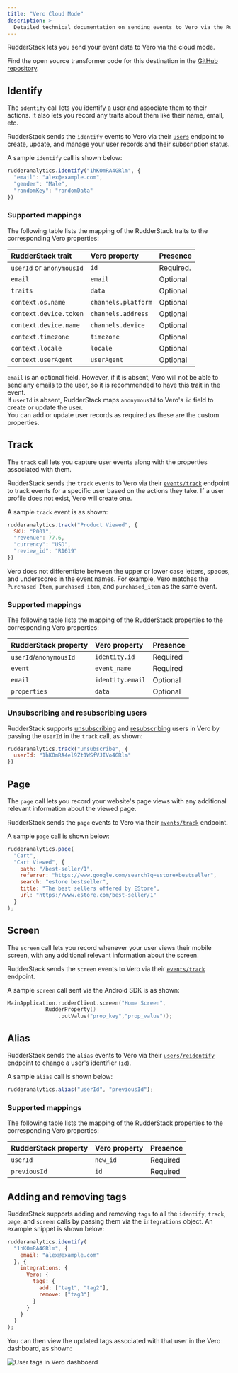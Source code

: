 ```yaml
---
title: "Vero Cloud Mode"
description: >-
  Detailed technical documentation on sending events to Vero via the RudderStack cloud mode.
---
```


RudderStack lets you send your event data to Vero via the <Link to="/destinations/rudderstack-connection-modes/#cloud-mode">cloud mode</Link>.

<div class="infoBlock">
Find the open source transformer code for this destination in the <a href="https://github.com/rudderlabs/rudder-transformer/tree/master/v0/destinations/vero">GitHub repository</a>.
</div>

## Identify

The <Link to="/event-spec/standard-events/identify/">`identify`</Link> call lets you identify a user and associate them to their actions. It also lets you record any traits about them like their name, email, etc.

RudderStack sends the `identify` events to Vero via their [`users`](https://developers.getvero.com/?bash#users) endpoint to create, update, and manage your user records and their subscription status.

A sample `identify` call is shown below:

```javascript
rudderanalytics.identify("1hKOmRA4GRlm", {
  "email": "alex@example.com",
  "gender": "Male",
  "randomKey": "randomData"
})
```

### Supported mappings

The following table lists the mapping of the RudderStack traits to the corresponding Vero properties:

| RudderStack trait | Vero property | Presence |
| :-----| :------| :-------|
| `userId` or `anonymousId` | `id` | Required. |
| `email` | `email` | Optional |
| `traits` | `data` |  Optional |
| `context.os.name` | `channels.platform` | Optional |
| `context.device.token` | `channels.address` | Optional |
| `context.device.name` | `channels.device` | Optional |
| `context.timezone` | `timezone` | Optional |
| `context.locale`| `locale` | Optional |
| `context.userAgent` | `userAgent` | Optional |

<div class="infoBlock">
<code class="inline-code">email</code> is an optional field. However, if it is absent, Vero will not be able to send any emails to the user, so it is recommended to have this trait in the event.
</div>

<div class="infoBlock">
If <code class="inline-code">userId</code> is absent, RudderStack maps <code class="inline-code">anonymousId</code> to Vero's <code class="inline-code">id</code> field to create or update the user.
</div>

<div class="successBlock">
You can add or update user records as required as these are the custom properties.
</div>

## Track

The <Link to="/event-spec/standard-events/track/">`track`</Link> call lets you capture user events along with the properties associated with them.

RudderStack sends the `track` events to Vero via their [`events/track`](https://developers.getvero.com/?bash#events-track) endpoint to track events for a specific user based on the actions they take. If a user profile does not exist, Vero will create one.

A sample `track` event is as shown:

```javascript
rudderanalytics.track("Product Viewed", {
  SKU: "P001",
  "revenue": 77.6,
  "currency": "USD",
  "review_id": "R1619" 
})
```

<div class="infoBlock">
Vero does not differentiate between the upper or lower case letters, spaces, and underscores in the event names. For example, Vero matches the <code class="inline-code">Purchased Item</code>, <code class="inline-code">purchased item</code>, and <code class="inline-code">purchased_item</code> as the same event.
</div>

### Supported mappings

The following table lists the mapping of the RudderStack properties to the corresponding Vero properties:

| RudderStack property | Vero property | Presence |
| :-----| :------| :-------|
| `userId`/`anonymousId` | `identity.id` | Required |
| `event`  | `event_name` | Required |
| `email` | `identity.email` | Optional |
| `properties` | `data` | Optional |

### Unsubscribing and resubscribing users

RudderStack supports [unsubscribing](https://developers.getvero.com/?bash#users-unsubscribe) and [resubscribing](https://developers.getvero.com/?bash#users-resubscribe) users in Vero by passing the `userId` in the `track` call, as shown:

```javascript
rudderanalytics.track("unsubscribe", {
  userId: "1hKOmRA4el9Zt1WSfVJIVo4GRlm"
})
```

## Page

The <Link to="/event-spec/standard-events/page/">`page`</Link> call lets you record your website's page views with any additional relevant information about the viewed page.

RudderStack sends the `page` events to Vero via their [`events/track`](https://developers.getvero.com/?bash#events-track) endpoint.

A sample `page` call is shown below:

```javascript
rudderanalytics.page(
  "Cart",
  "Cart Viewed", {
    path: "/best-seller/1",
    referrer: "https://www.google.com/search?q=estore+bestseller",
    search: "estore bestseller",
    title: "The best sellers offered by EStore",
    url: "https://www.estore.com/best-seller/1"
  }
);
```

## Screen

The <Link to="/event-spec/standard-events/screen/">`screen`</Link> call lets you record whenever your user views their mobile screen, with any additional relevant information about the screen.

RudderStack sends the `screen` events to Vero via their [`events/track`](https://developers.getvero.com/?bash#events-track) endpoint.

A sample `screen` call sent via the <Link to="/sources/sdks/rudderstack-android-sdk/">Android SDK</Link> is as shown:

```kotlin
MainApplication.rudderClient.screen("Home Screen",
            RudderProperty()
                .putValue("prop_key","prop_value"));
```

## Alias

RudderStack sends the <Link to="/event-spec/standard-events/alias/">`alias`</Link> events to Vero via their [`users/reidentify`](https://developers.getvero.com/?bash#users-alias) endpoint to change a user's identifier (`id`).

A sample `alias` call is shown below:

```javascript
rudderanalytics.alias("userId", "previousId");
```

### Supported mappings

The following table lists the mapping of the RudderStack properties to the corresponding Vero properties:

| RudderStack property | Vero property | Presence |
| :-----| :------| :-------|
| `userId` | `new_id` | Required |
| `previousId` | `id` | Required |

## Adding and removing tags

RudderStack supports adding and removing `tags` to all the `identify`, `track`, `page`,  and `screen` calls by passing them via the `integrations` object. An example snippet is shown below:

```javascript
rudderanalytics.identify(
  "1hKOmRA4GRlm", {
    email: "alex@example.com"
  }, {
    integrations: {
      Vero: {
        tags: {
          add: ["tag1", "tag2"],
          remove: ["tag3"]
        }
      }
    }
  }
);
```

You can then view the updated tags associated with that user in the Vero dashboard, as shown:

<img src="../../../assets/event-stream-destinations/vero-tags.png" alt="User tags in Vero dashboard" />


